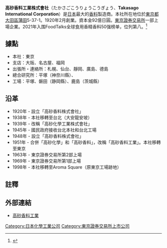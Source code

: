{{Infobox_Company 
| company_name       = 高砂香料工業株式會社
| company_name_en    = Takasago International Corporation
| company_logo       = Takasago company logo.svg
| company_type       = [[上市公司|上市公司]]
| market_information = {{tyo|4914}}
| slogan     = 
| foundation = 1920年2月9日
| location   = {{JPN}}<br/>[[東京都|東京都]][[大田區|大田區]][[蒲田|蒲田]]5-37-1
| key_people = 井垣理太郎（[[代表取締役|代表取締役]][[總經理|社長]]）
| industry   = [[化學工業|化學工業]]
| products   = [[香料|香料]]
| num_employees = 2,752人（2009年3月）
| revenue       = 
| net_income    = 
| capital       = 92億[[日圓|日圓]]
| homepage      = http://www.takasago-i.co.jp/
}}
'''高砂香料工業株式會社'''（たかさごこうりょうこうぎょう、'''Takasago International Corporation'''）是[[日本|日本]]最大的[[香料|香料]]製造商。本社所在地位於[[東京都|東京都]][[大田區|大田區]][[蒲田|蒲田]]5-37-1。1920年2月創業。資本金92億日圓。[[東京證券交易所|東京證券交易所]]一部上場企業。2021年入围FoodTalks全球食用香精香料50强榜单，位列第八。<ref>{{Cite web|last=Fu|first=Rice|date=2021-04-06|title=2021年全球食用香精香料50强|url=https://www.foodtalks.cn/news/foodnews/top_100/5595|access-date=2022-02-11|website=FoodTalks|archive-date=2022-01-29|archive-url=https://web.archive.org/web/20220129104751/https://www.foodtalks.cn/news/foodnews/top_100/5595|dead-url=no}}</ref>

== 據點 ==
* 本社：東京
* 支店：大阪、名古屋、福岡
* 出張所・連絡所：札幌、仙台、靜岡、廣島、德島
* 總合研究所：平塚（神奈川縣）、
* 工場：平塚、磐田（静岡縣）、鹿島（茨城縣）

== 沿革 ==
* 1920年 - 設立「高砂香料株式會社」
* 1938年 - 本社移轉至台北（大安龍安坡）
* 1939年 - 改稱「高砂化學工業株式會社」
* 1945年 - 國民政府接收台北本社和台北工場
* 1948年 - 設立「高砂香料株式會社」
* 1951年 - 合併「高砂化學」和「高砂香料」，改稱「高砂香料工業」。本社移轉至東京
* 1963年 - 東京證券交易所第2部上場
* 1969年 - 東京證券交易所第1部上場
* 1998年 - 本社移轉至Aroma Square（原東京工場跡地）

== 註釋 ==
{{reflist}}

== 外部連結 ==
*[https://web.archive.org/web/20101219092700/http://www.takasago-i.co.jp/ 高砂香料工業]

[[Category:日本化學工業公司|Category:日本化學工業公司]]
[[Category:東京證券交易所上市公司|Category:東京證券交易所上市公司]]